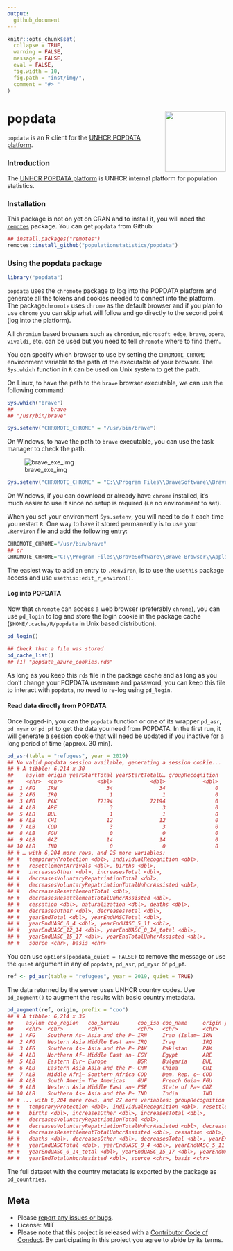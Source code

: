 ```yaml
---
output:
  github_document
---
```


<!-- README.md is generated from README.Rmd. Please edit that file -->

```r
knitr::opts_chunk$set(
  collapse = TRUE,
  warning = FALSE,
  message = FALSE,
  eval = FALSE,
  fig.width = 10,
  fig.path = "inst/img/",
  comment = "#> "
)
```

# popdata <img src="man/figures/hex_popdata.png" align="right" width="140" />

`popdata` is an R client for the [UNHCR POPDATA platform](https://popdata.unhcr.org).

### Introduction
The [UNHCR POPDATA platform](https://popdata.unhcr.org) is UNHCR internal platform for population statistics.


### Installation

This package is not on yet on CRAN and to install it, you will need the [`remotes`](https://github.com/r-lib/remotes) package.
You can get `popdata` from Github:

```r
## install.packages("remotes")
remotes::install_github("populationstatistics/popdata")
```

### Using the popdata package


```r
library("popdata")
```

`popdata` uses the `chromote` package to log into the POPDATA platform and generate all the tokens and cookies needed to connect into the platform. The package`chromote` uses `chrome` as the default browser and if you plan to use `chrome` you can skip what will follow and go directly to the second point (log into the platform).


All `chromium` based browsers such as `chromium`, `microsoft edge`, `brave`, `opera`, `vivaldi`, etc. can be used but you need to tell `chromote` where to find them.

You can specify which browser to use by setting the `CHROMOTE_CHROME` environment variable to the path of the executable of your browser. The `Sys.which` function in `R` can be used on Unix system to get the path.

On Linux, to have the path to the `brave` browser executable, we can use the following command:

```r
Sys.which("brave")
##            brave
## "/usr/bin/brave"

Sys.setenv("CHROMOTE_CHROME" = "/usr/bin/brave")
```

On Windows, to have the path to `brave` executable, you can use the task manager to check the path.

![brave_exe_img](man/figures/brave_exe.png)

```r
Sys.setenv("CHROMOTE_CHROME" = "C:\\Program Files\\BraveSoftware\\Brave-Browser\\Application/brave.exe")
```

On Windows, if you can download or already have `chrome` installed, it's much easier to use it since no setup is required (i.e no environment to set).


When you set your environment `Sys.setenv`, you will need to do it each time you restart `R`. One way to have it stored permanently is to use your `.Renviron` file and add the following entry:

```r
CHROMOTE_CHROME="/usr/bin/brave"
## or
CHROMOTE_CHROME="C:\\Program Files\\BraveSoftware\\Brave-Browser\\Application/brave.exe"
```

The easiest way to add an entry to `.Renviron`, is to use the `usethis` package access and use `usethis::edit_r_environ()`.

#### Log into POPDATA
Now that `chromote` can access a web browser (preferably `chrome`), you can use `pd_login` to log and store the login cookie in the package cache (`$HOME/.cache/R/popdata` in Unix based distribution).

```r
pd_login()

## Check that a file was stored
pd_cache_list()
## [1] "popdata_azure_cookies.rds"
```

As long as you keep this `rds` file in the package cache and as long as you don't change your POPDATA username and password, you can keep this file to interact with `popdata`, no need to re-log using `pd_login`.

####  Read data directly from POPDATA
Once logged-in, you can the `popdata` function or one of its wrapper `pd_asr`, `pd_mysr` or `pd_pf` to get the data you need from POPDATA. In the first run, it will generate a session cookie that will need be updated if you inactive for a long period of time (approx. 30 min).

```r
pd_asr(table = "refugees", year = 2019)
## No valid popdata session available, generating a session cookie...
## # A tibble: 6,214 x 30
##    asylum origin yearStartTotal yearStartTotalU… groupRecognition
##    <chr>  <chr>           <dbl>            <dbl>            <dbl>
##  1 AFG    IRN                34               34                0
##  2 AFG    IRQ                 1                1                0
##  3 AFG    PAK             72194            72194                0
##  4 ALB    ARE                 3                3                0
##  5 ALB    BUL                 1                1                0
##  6 ALB    CHI                12               12                0
##  7 ALB    COD                 3                3                0
##  8 ALB    FGU                 0                0                0
##  9 ALB    GAZ                14               14                0
## 10 ALB    IND                 0                0                0
## # … with 6,204 more rows, and 25 more variables:
## #   temporaryProtection <dbl>, individualRecognition <dbl>,
## #   resettlementArrivals <dbl>, births <dbl>,
## #   increasesOther <dbl>, increasesTotal <dbl>,
## #   decreasesVoluntaryRepatriationTotal <dbl>,
## #   decreasesVoluntaryRepatriationTotalUnhcrAssisted <dbl>,
## #   decreasesResettlementTotal <dbl>,
## #   decreasesResettlementTotalUnhcrAssisted <dbl>,
## #   cessation <dbl>, naturalization <dbl>, deaths <dbl>,
## #   decreasesOther <dbl>, decreasesTotal <dbl>,
## #   yearEndTotal <dbl>, yearEndUASCTotal <dbl>,
## #   yearEndUASC_0_4 <dbl>, yearEndUASC_5_11 <dbl>,
## #   yearEndUASC_12_14 <dbl>, yearEndUASC_0_14_total <dbl>,
## #   yearEndUASC_15_17 <dbl>, yearEndTotalUnhcrAssisted <dbl>,
## #   source <chr>, basis <chr>
```

You can use `options(popdata_quiet = FALSE)` to remove the message or use the `quiet` argument in any of `popdata`,  `pd_asr`, `pd_mysr` or `pd_pf`.

```r
ref <- pd_asr(table = "refugees", year = 2019, quiet = TRUE)
```

The data returned by the server uses UNHCR country codes. Use `pd_augment()` to augment the results with basic country metadata.

```r
pd_augment(ref, origin, prefix = "coo")
## # A tibble: 6,214 x 35
##    asylum coo_region   coo_bureau      coo_iso coo_name     origin yearStartTotal yearStartTotalUnhc~
##    <chr>  <chr>        <chr>           <chr>   <chr>        <chr>           <dbl>               <dbl>
##  1 AFG    Southern As~ Asia and the P~ IRN     Iran (Islam~ IRN                34                  34
##  2 AFG    Western Asia Middle East an~ IRQ     Iraq         IRQ                 1                   1
##  3 AFG    Southern As~ Asia and the P~ PAK     Pakistan     PAK             72194               72194
##  4 ALB    Northern Af~ Middle East an~ EGY     Egypt        ARE                 3                   3
##  5 ALB    Eastern Eur~ Europe          BGR     Bulgaria     BUL                 1                   1
##  6 ALB    Eastern Asia Asia and the P~ CHN     China        CHI                12                  12
##  7 ALB    Middle Afri~ Southern Africa COD     Dem. Rep. o~ COD                 3                   3
##  8 ALB    South Ameri~ The Americas    GUF     French Guia~ FGU                 0                   0
##  9 ALB    Western Asia Middle East an~ PSE     State of Pa~ GAZ                14                  14
## 10 ALB    Southern As~ Asia and the P~ IND     India        IND                 0                   0
## # ... with 6,204 more rows, and 27 more variables: groupRecognition <dbl>,
## #   temporaryProtection <dbl>, individualRecognition <dbl>, resettlementArrivals <dbl>,
## #   births <dbl>, increasesOther <dbl>, increasesTotal <dbl>,
## #   decreasesVoluntaryRepatriationTotal <dbl>,
## #   decreasesVoluntaryRepatriationTotalUnhcrAssisted <dbl>, decreasesResettlementTotal <dbl>,
## #   decreasesResettlementTotalUnhcrAssisted <dbl>, cessation <dbl>, naturalization <dbl>,
## #   deaths <dbl>, decreasesOther <dbl>, decreasesTotal <dbl>, yearEndTotal <dbl>,
## #   yearEndUASCTotal <dbl>, yearEndUASC_0_4 <dbl>, yearEndUASC_5_11 <dbl>, yearEndUASC_12_14 <dbl>,
## #   yearEndUASC_0_14_total <dbl>, yearEndUASC_15_17 <dbl>, yearEndUASCFemale <dbl>,
## #   yearEndTotalUnhcrAssisted <dbl>, source <chr>, basis <chr>
```

The full dataset with the country metadata is exported by the package as `pd_countries`.

## Meta
* Please [report any issues or bugs](https://gitlab.com/dickoa/popdata/issues).
* License: MIT
* Please note that this project is released with a [Contributor Code of Conduct](CONDUCT.md). By participating in this project you agree to abide by its terms.
